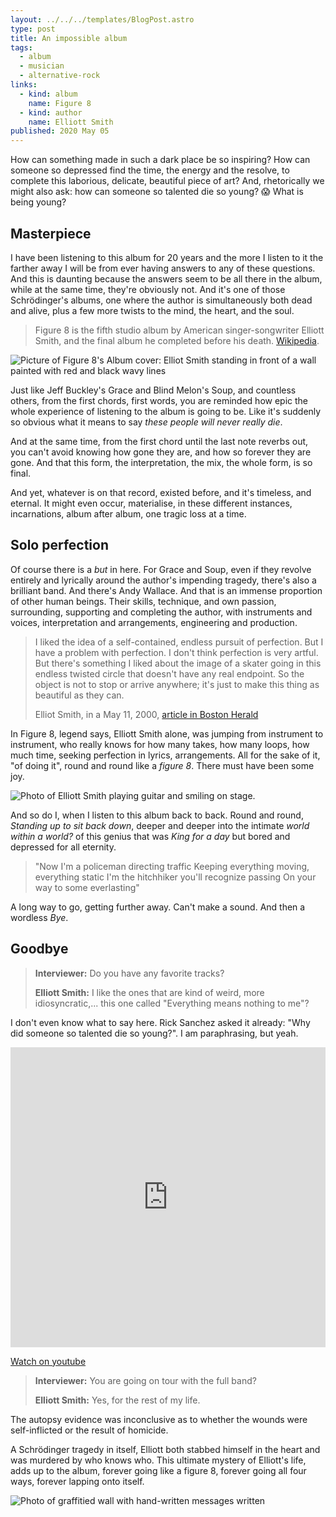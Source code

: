 ```yaml
---
layout: ../../../templates/BlogPost.astro
type: post
title: An impossible album
tags:
  - album
  - musician
  - alternative-rock
links:
  - kind: album
    name: Figure 8
  - kind: author
    name: Elliott Smith
published: 2020 May 05
---
```


<Abstract>

How can something made in such a dark place be so inspiring? How can someone so depressed find the time, the energy and the resolve, to complete this laborious, delicate, beautiful piece of art? And, rhetorically we might also ask: how can someone so talented die so young? :scream: What is being young?

</Abstract>

## Masterpiece

I have been listening to this album for 20 years and the more I listen to it the farther away I will be from ever having answers to any of these questions. And this is daunting because the answers seem to be all there in the album, while at the same time, they're obviously not. And it's one of those Schrödinger's albums, one where the author is simultaneously both dead and alive, plus a few more twists to the mind, the heart, and the soul.

> Figure 8 is the fifth studio album by American singer-songwriter Elliott Smith, and the final album he completed before his death. [Wikipedia](<https://en.wikipedia.org/wiki/Figure_8_(album)>).

![Picture of Figure 8's Album cover: Elliot Smith standing in front of a wall painted with red and black wavy lines](../../links/album/elliott-smith-figure-8.jpg 'Elliott Smith - Figure 8 // Wikipedia https://en.wikipedia.org/wiki/Figure_8_(album)#/media/File:Elliott_smith_figure_8_cover.jpg')

Just like Jeff Buckley's Grace and Blind Melon's Soup, and countless others, from the first chords, first words, you are reminded how epic the whole experience of listening to the album is going to be. Like it's suddenly so obvious what it means to say _these people will never really die_.

And at the same time, from the first chord until the last note reverbs out, you can't avoid knowing how gone they are, and how so forever they are gone. And that this form, the interpretation, the mix, the whole form, is so final.

And yet, whatever is on that record, existed before, and it's timeless, and eternal. It might even occur, materialise, in these different instances, incarnations, album after album, one tragic loss at a time.

## Solo perfection

Of course there is a _but_ in here. For Grace and Soup, even if they revolve entirely and lyrically around the author's impending tragedy, there's also a brilliant band. And there's Andy Wallace. And that is an immense proportion of other human beings. Their skills, technique, and own passion, surrounding, supporting and completing the author, with instruments and voices, interpretation and arrangements, engineering and production.

> I liked the idea of a self-contained, endless pursuit of perfection.
> But I have a problem with perfection. I don't think perfection is very artful.
> But there's something I liked about the image of a skater going in this endless
> twisted circle that doesn't have any real endpoint. So the object is not to stop
> or arrive anywhere; it's just to make this thing as beautiful as they can.
>
> Elliot Smith, in a May 11, 2000, [article in Boston Herald](https://web.archive.org/web/20160309061004/https://business.highbeam.com/3972/article-1G1-62029622/elliott-smith-figure-8-embodies-his-endless-quest-perfection)

In Figure 8, legend says, Elliott Smith alone, was jumping from instrument to instrument, who really knows for how many takes, how many loops, how much time, seeking perfection in lyrics, arrangements. All for the sake of it, "of doing it", round and round like a _figure 8_. There must have been some joy.

![Photo of Elliott Smith playing guitar and smiling on stage.](./media/elliott-smith.jpg 'Henry Fonda Theater, L.A., January 2003 // Photo by llaurens@sweetadeline.net CC BY-SA 3.0 https://creativecommons.org/licenses/by-sa/3.0')

And so do I, when I listen to this album back to back. Round and round, _Standing up to sit back down_, deeper and deeper into the intimate _world within a world?_ of this genius that was _King for a day_ but bored and depressed for all eternity.

> "Now I'm a policeman directing traffic
> Keeping everything moving, everything static
> I'm the hitchhiker you'll recognize passing
> On your way to some everlasting"

A long way to go, getting further away. Can't make a sound. And then a wordless _Bye_.

## Goodbye

> **Interviewer:** Do you have any favorite tracks?
>
> **Elliott Smith:** I like the ones that are kind of weird, more idiosyncratic,... this one called "Everything means nothing to me"?

I don't even know what to say here. Rick Sanchez asked it already: "Why did someone so talented die so young?". I am paraphrasing, but yeah.

<iframe
  width="100%"
  height="480"
  src="https://www.youtube.com/embed/VSqumt6Bt-g"
  frameBorder="0"
  allow="encrypted-media; picture-in-picture; web-share"
  allowfullscreen
></iframe>

[Watch on youtube](https://www.youtube.com/watch?v=VSqumt6Bt-g)

> **Interviewer:** You are going on tour with the full band?
>
> **Elliott Smith:** Yes, for the rest of my life.

The autopsy evidence was inconclusive as to whether the wounds were self-inflicted or the result of homicide.

A Schrödinger tragedy in itself, Elliott both stabbed himself in the heart and was murdered by who knows who. This ultimate mystery of Elliott's life, adds up to the album, forever going like a figure 8, forever going all four ways, forever lapping onto itself.

![Photo of graffitied wall with hand-written messages written](./media/elliott-smith-memorial-wall.jpg 'Elliott Smith Wall in Silver Lake // Photo by MacLeod CC BY 2.0 https://www.flickr.com/people/76041334@N00')
